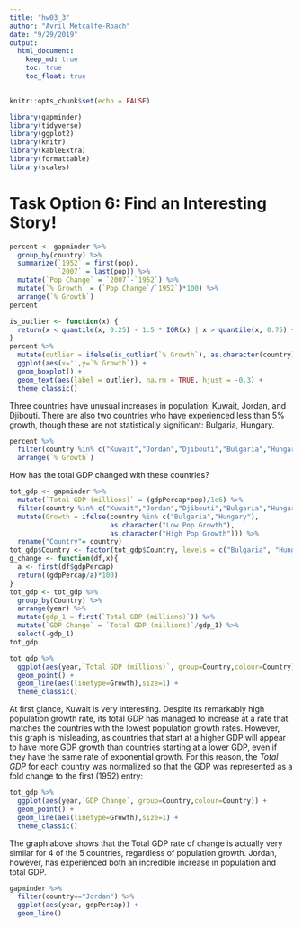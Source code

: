 ```yaml
---
title: "hw03_3"
author: "Avril Metcalfe-Roach"
date: "9/29/2019"
output: 
  html_document:
    keep_md: true
    toc: true
    toc_float: true
---
```


```r
knitr::opts_chunk$set(echo = FALSE)
```

```r
library(gapminder)
library(tidyverse)
library(ggplot2)
library(knitr)
library(kableExtra)
library(formattable)
library(scales)
```

# Task Option 6: Find an Interesting Story!

```r
percent <- gapminder %>% 
  group_by(country) %>% 
  summarize(`1952` = first(pop),
            `2007` = last(pop)) %>% 
  mutate(`Pop Change` = `2007`-`1952`) %>%
  mutate(`% Growth` = (`Pop Change`/`1952`)*100) %>% 
  arrange(`% Growth`)
percent
```
```r
is_outlier <- function(x) {
  return(x < quantile(x, 0.25) - 1.5 * IQR(x) | x > quantile(x, 0.75) + 1.5 * IQR(x))
}
percent %>%
  mutate(outlier = ifelse(is_outlier(`% Growth`), as.character(country), as.numeric(NA))) %>% 
  ggplot(aes(x='',y=`% Growth`)) +
  geom_boxplot() +
  geom_text(aes(label = outlier), na.rm = TRUE, hjust = -0.3) +
  theme_classic()
```
<!--Labelling outliers: https://stackoverflow.com/questions/33524669/labeling-outliers-of-boxplots-in-r-->

Three countries have unusual increases in population: Kuwait, Jordan, and Djibouti. There are also two countries who have experienced less than 5% growth, though these are not statistically significant: Bulgaria, Hungary.

```r
percent %>% 
  filter(country %in% c("Kuwait","Jordan","Djibouti","Bulgaria","Hungary")) %>% 
  arrange(`% Growth`)
```

How has the total GDP changed with these countries?

```r
tot_gdp <- gapminder %>% 
  mutate(`Total GDP (millions)` = (gdpPercap*pop)/1e6) %>% 
  filter(country %in% c("Kuwait","Jordan","Djibouti","Bulgaria","Hungary")) %>% 
  mutate(Growth = ifelse(country %in% c("Bulgaria","Hungary"), 
                         as.character("Low Pop Growth"), 
                         as.character("High Pop Growth"))) %>% 
  rename("Country"= country)
tot_gdp$Country <- factor(tot_gdp$Country, levels = c("Bulgaria", "Hungary", "Djibouti","Jordan","Kuwait")) 
g_change <- function(df,x){
  a <- first(df$gdpPercap)
  return((gdpPercap/a)*100)
}
tot_gdp <- tot_gdp %>% 
  group_by(Country) %>% 
  arrange(year) %>%  
  mutate(gdp_1 = first(`Total GDP (millions)`)) %>% 
  mutate(`GDP Change` = `Total GDP (millions)`/gdp_1) %>% 
  select(-gdp_1)
tot_gdp
```

```r
tot_gdp %>% 
  ggplot(aes(year,`Total GDP (millions)`, group=Country,colour=Country)) +
  geom_point() +
  geom_line(aes(linetype=Growth),size=1) +
  theme_classic()
```

At first glance, Kuwait is very interesting. Despite its remarkably high population growth rate, its total GDP has managed to increase at a rate that matches the countries with the lowest population growth rates. However, this graph is misleading, as countries that start at a higher GDP will appear to have more GDP growth than countries starting at a lower GDP, even if they have the same rate of exponential growth. For this reason, the *Total GDP* for each country was normalized so that the GDP was represented as a fold change to the first (1952) entry:

```r
tot_gdp %>% 
  ggplot(aes(year,`GDP Change`, group=Country,colour=Country)) +
  geom_point() +
  geom_line(aes(linetype=Growth),size=1) +
  theme_classic()
```

The graph above shows that the Total GDP rate of change is actually very similar for 4 of the 5 countries, regardless of population growth. Jordan, however, has experienced both an incredible increase in population and total GDP.
```r
gapminder %>% 
  filter(country=="Jordan") %>% 
  ggplot(aes(year, gdpPercap)) +
  geom_line()

```


